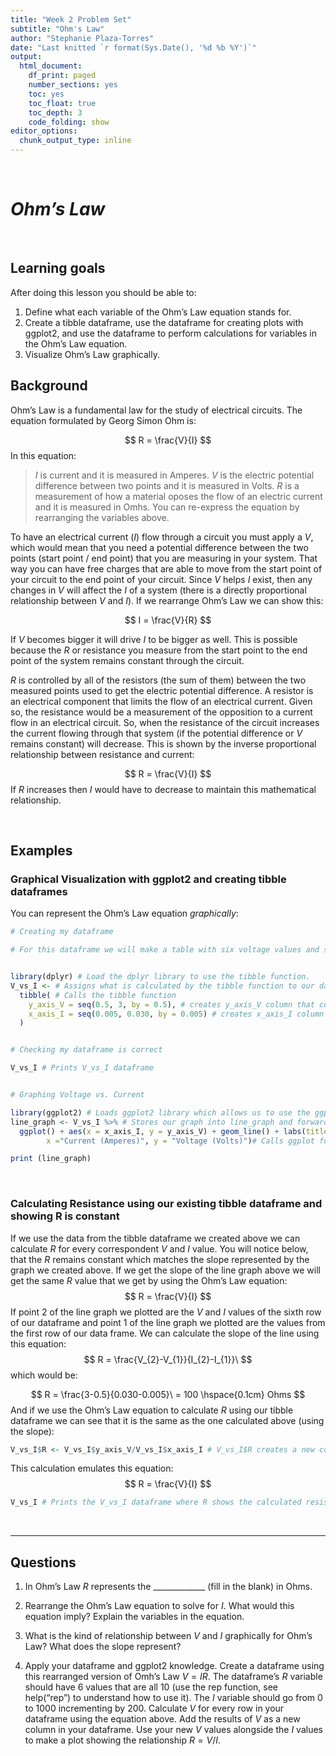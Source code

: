 ```yaml
---
title: "Week 2 Problem Set"
subtitle: "Ohm's Law"
author: "Stephanie Plaza-Torres"
date: "Last knitted `r format(Sys.Date(), '%d %b %Y')`" 
output:
  html_document: 
    df_print: paged
    number_sections: yes
    toc: yes
    toc_float: true
    toc_depth: 3
    code_folding: show
editor_options:
  chunk_output_type: inline
---
```

<p>&nbsp;</p>
# ***Ohm's Law***
<p>&nbsp;</p>

## Learning goals

After doing this lesson you should be able to:

1. Define what each variable of the Ohm's Law equation stands for.
2. Create a tibble dataframe, use the dataframe for creating plots with ggplot2, and use the dataframe to perform calculations for variables in the Ohm's Law equation.
3. Visualize Ohm's Law graphically.

## Background

Ohm's Law is a fundamental law for the study of electrical circuits. The equation formulated by Georg Simon Ohm is:

$$
R = \frac{V}{I} 
$$
In this equation:

> $I$ is current and it is measured in Amperes.
> $V$ is the electric potential difference between two points and it is measured in Volts.
> $R$ is a measurement of how a material oposes the flow of an electric current and it is measured in Omhs. 
> You can re-express the equation by rearranging the variables above.

To have an electrical current ($I$) flow through a circuit you must apply a $V$, which would mean that you need a potential difference between the two points (start point / end point) that you are measuring in your system. That way you can have free charges that are able to move from the start point of your circuit to the end point of your circuit. Since $V$ helps $I$ exist, then any changes in $V$ will affect the $I$ of a system (there is a directly proportional relationship between $V$ and $I$). If we rearrange Ohm's Law we can show this: 

$$
I = \frac{V}{R} 
$$

If $V$ becomes bigger it will drive $I$ to be bigger as well. This is possible because the $R$ or resistance you measure from the start point to the end point of the system remains constant through the circuit.

$R$ is controlled by all of the resistors (the sum of them) between the two measured points used to get the electric potential difference. A resistor is an electrical component that limits the flow of an electrical current. Given so, the resistance would be a measurement of the opposition to a current flow in an electrical circuit. So, when the resistance of the circuit increases the current flowing through that system (if the potential difference or $V$ remains constant) will decrease. This is shown by the inverse proportional relationship between resistance and current:

$$
R = \frac{V}{I} 
$$
If $R$ increases then $I$ would have to decrease to maintain this mathematical relationship.


<p>&nbsp;</p>

## Examples

### Graphical Visualization with ggplot2 and creating tibble dataframes

You can represent the Ohm's Law equation *graphically*:

```r
# Creating my dataframe

# For this dataframe we will make a table with six voltage values and six current values. The dataframe will have a V column and an I column, and six rows.


library(dplyr) # Load the dplyr library to use the tibble function.
V_vs_I <- # Assigns what is calculated by the tibble function to our dataframe, V_vs_I.
  tibble( # Calls the tibble function
    y_axis_V = seq(0.5, 3, by = 0.5), # creates y_axis_V column that contains V values. seq creates a sequence of six numbers that starts with 0.5 and ends with 3, with an increment of 0.5 from each number. So, 0.5, 1.0, 1.5...
    x_axis_I = seq(0.005, 0.030, by = 0.005) # creates x_axis_I column that contains I values. seq creates a sequence of six numbers that starts with 0.005 and ends with 0.030, with an increment of 0.005 from each number. So, 0.005, 0.010, 0.015...
  ) 


# Checking my dataframe is correct

V_vs_I # Prints V_vs_I dataframe


# Graphing Voltage vs. Current

library(ggplot2) # Loads ggplot2 library which allows us to use the ggplot function, which creates graphs. 
line_graph <- V_vs_I %>% # Stores our graph into line_graph and forwards V_vs_I values to ggplot function
  ggplot() + aes(x = x_axis_I, y = y_axis_V) + geom_line() + labs(title="Voltage vs. Current",
        x ="Current (Amperes)", y = "Voltage (Volts)")# Calls ggplot function, establishes values to be used for x axis and y axis, establishes that you want a line plot, and defines the graph's labels. If you wrote geom_point() you would get a scatter plot.

print (line_graph)
```
<p>&nbsp;</p>

### Calculating Resistance using our existing tibble dataframe and showing R is constant

If we use the data from the tibble dataframe we created above we can calculate $R$ for every correspondent $V$ and $I$ value. You will notice below, that the $R$ remains constant which matches the slope represented by the graph we created above. If we get the slope of the line graph above we will get the same $R$ value that we get by using the Ohm's Law equation:
$$
R = \frac{V}{I} 
$$
If point 2 of the line graph we plotted are the $V$ and $I$ values of the sixth row of our dataframe and point 1 of the line graph we plotted are the values from the first row of our data frame. We can calculate the slope of the line using this equation:
$$
R = \frac{V_{2}-V_{1}}{I_{2}-I_{1}}\
$$
which would be:

$$
R = \frac{3-0.5}{0.030-0.005}\ = 100 \hspace{0.1cm} Ohms
$$
And if we use the Ohm's Law equation to calculate $R$ using our tibble dataframe we can see that it is the same as the one calculated above (using the slope):
```r

V_vs_I$R <- V_vs_I$y_axis_V/V_vs_I$x_axis_I # V_vs_I$R creates a new column titled R. <- assigns what is calculated on the right besides it to V_vs_I$R. V_vs_I$y_axis_V/V_vs_I$x_axis_I calls the y_axis_V column values of our dataframe and divides them by the x_axis_I values of our dataframe.

```

This calculation emulates this equation: 
$$
R = \frac{V}{I} 
$$

```r
V_vs_I # Prints the V_vs_I dataframe where R shows the calculated resistance
```

<p>&nbsp;</p>
___________________________________________________________________________________________________________

## Questions

1. In Ohm's Law $R$ represents the _____________ (fill in the blank) in Ohms.

2. Rearrange the Ohm's Law equation to solve for $I$. What would this equation imply? Explain the variables in the equation. 

3. What is the kind of relationship between $V$ and $I$ graphically for Ohm's Law? What does the slope represent?

4. Apply your dataframe and ggplot2 knowledge. Create a dataframe using this rearranged version of Omh's Law $V=IR$. The dataframe's $R$ variable should have 6 values that are all 10 (use the rep function, see help("rep") to understand how to use it). The $I$ variable should go from 0 to 1000 incrementing by 200. Calculate $V$ for every row in your dataframe using the equation above. Add the results of $V$ as a new column in your dataframe. Use your new $V$ values alongside the $I$ values to make a plot showing the relationship $R=V/I$.


